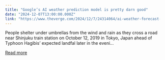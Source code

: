 ```yaml
---
title: "Google’s AI weather prediction model is pretty darn good"
date: "2024-12-07T13:00:00.000Z"
link: "https://www.theverge.com/2024/12/7/24314064/ai-weather-forecast-model-google-deepmind-gencast"
---
```


People shelter under umbrellas from the wind and rain as they cross a road near Shinjuku train station on October 12, 2019 in Tokyo, Japan ahead of Typhoon Hagibis’ expected landfal later in the eveni...

[Read more](https://www.theverge.com/2024/12/7/24314064/ai-weather-forecast-model-google-deepmind-gencast)
